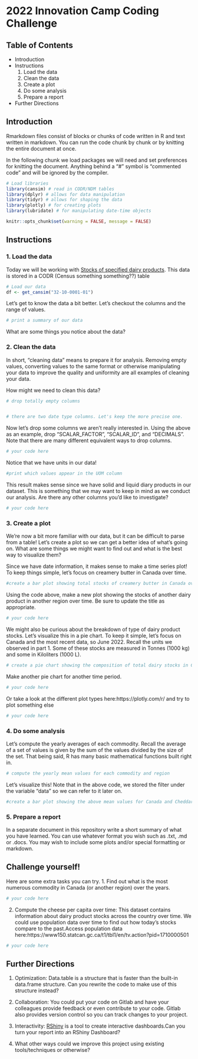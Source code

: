 # 2022 Innovation Camp Coding Challenge

## Table of Contents
- Introduction
- Instructions
    1. Load the data
    2. Clean the data
    3. Create a plot
    4. Do some analysis
    5. Prepare a report
- Further Directions

## Introduction

Rmarkdown files consist of blocks or chunks of code written in R and text written in markdown. You can run the code chunk by chunk or by knitting the entire document at once.

In the following chunk we load packages we will need and set preferences for knitting the document. Anything behind a "#" symbol is "commented code" and will be ignored by the compiler.
```r
# Load libraries
library(cansim) # read in CODR/NDM tables
library(dplyr) # allows for data manipulation
library(tidyr) # allows for shaping the data
library(plotly) # for creating plots
library(lubridate) # for manipulating date-time objects

knitr::opts_chunk$set(warning = FALSE, message = FALSE) 
```

## Instructions

### 1. Load the data
Today we will be working with [Stocks of specified dairy products](https://www150.statcan.gc.ca/t1/tbl1/en/tv.action?pid=3210000101#tables). This data is stored in a CODR (Census something something??) table
```r
# Load our data 
df <- get_cansim("32-10-0001-01")

```

Let's get to know the data a bit better. Let's checkout the columns and the range of values.
```r
# print a summary of our data


```

What are some things you notice about the data?

### 2. Clean the data
In short, "cleaning data" means to prepare it for analysis. Removing empty values, converting values to the same format or otherwise manipulating your data to improve the quality and uniformity are all examples of cleaning your data.

How might we need to clean this data?

```r
# drop totally empty columns


# there are two date type columns. Let's keep the more precise one.


```

Now let's drop some columns we aren't really interested in. Using the above as an example, drop "SCALAR_FACTOR", "SCALAR_ID", and "DECIMALS". Note that there are many different equivalent ways to drop columns.

```r
# your code here

```

Notice that we have units in our data!
```r
#print which values appear in the UOM column


```
This result makes sense since we have solid and liquid diary products in our dataset. This is something that we may want to keep in mind as we conduct our analysis. Are there any other columns you'd like to investigate?
```r

# your code here

```

### 3. Create a plot
We're now a bit more familiar with our data, but it can be difficult to parse from a table! Let's create a plot so we can get a better idea of what's going on. What are some things we might want to find out and what is the best way to visualize them?

Since we have date information, it makes sense to make a time series plot! To keep things simple, let's focus on creamery butter in Canada over time.

```r

#create a bar plot showing total stocks of creamery butter in Canada over time


```

Using the code above, make a new plot showing the stocks of another dairy product in another region over time. Be sure to update the title as appropriate. 

```r
# your code here

```

We might also be curious about the breakdown of type of dairy product stocks. Let's visualize this in a pie chart. To keep it simple, let's focus on Canada and the most recent data, so June 2022. Recall the units we observed in part 1. Some of these stocks are measured in Tonnes (1000 kg) and some in Kiloliters (1000 L).
```r
# create a pie chart showing the composition of total dairy stocks in Canada in June 2022


```

Make another pie chart for another time period.
```r
# your code here

```

Or take a look at the different plot types here:https://plotly.com/r/ and try to plot something else
```r
# your code here

```
### 4. Do some analysis
Let's compute the yearly averages of each commodity. Recall the average of a set of values is given by the sum of the values divided by the size of the set. That being said, R has many basic mathematical functions built right in.

```r
# compute the yearly mean values for each commodity and region

```
Let's visualize this! Note that in the above code, we stored the filter under the variable "data" so we can refer to it later on.

```r

#create a bar plot showing the above mean values for Canada and Cheddar cheese


```



### 5. Prepare a report

In a separate document in this repository write a short summary of what you have learned. You can use whatever format you wish such as .txt, .md or .docs. You may wish to include some plots and/or special formatting or markdown.


## Challenge yourself!
Here are some extra tasks you can try.
1. Find out what is the most numerous commodity in Canada (or another region) over the years.

```r
# your code here

```
2. Compute the cheese per capita over time:
This dataset contains information about dairy product stocks across the country over time. We could use population data over time to find out how today's stocks compare to the past.Access population data here:https://www150.statcan.gc.ca/t1/tbl1/en/tv.action?pid=1710000501

```r
# your code here

```



## Further Directions

1. Optimization:
Data.table is a structure that is faster than the built-in data.frame structure. Can you rewrite the code to make use of this structure instead?

2. Collaboration:
You could put your code on Gitlab and have your colleagues provide feedback or even contribute to your code. Gitlab also provides version control so you can track changes to your project.

3. Interactivity:
[RShiny](https://shiny.rstudio.com/) is a tool to create interactive dashboards.Can you turn your report into an RShiny Dashboard?

4. What other ways could we improve this project using existing tools/techniques or otherwise?




